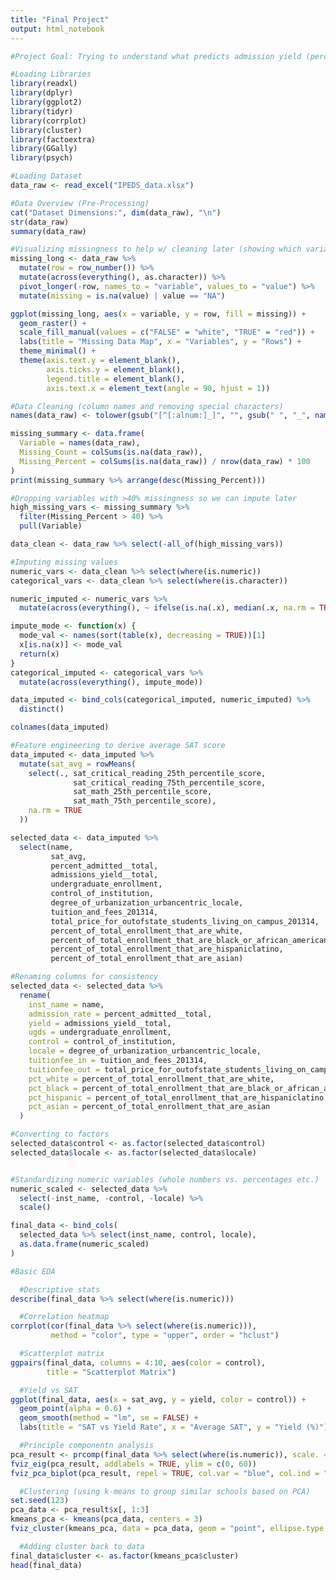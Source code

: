 ```yaml
---
title: "Final Project"
output: html_notebook
---
```


```r
#Project Goal: Trying to understand what predicts admission yield (percent of admitted students who choose to enroll at a university) using various features like SAT scores, tuition, demographics, etc.

#Loading Libraries
library(readxl)
library(dplyr)
library(ggplot2)
library(tidyr)
library(corrplot)
library(cluster)
library(factoextra)
library(GGally)
library(psych)

#Loading Dataset
data_raw <- read_excel("IPEDS_data.xlsx")
```


```r
#Data Overview (Pre-Processing)
cat("Dataset Dimensions:", dim(data_raw), "\n")
str(data_raw)
summary(data_raw)
```


```r
#Visualizing missingness to help w/ cleaning later (showing which variables have missing values and where they occur)
missing_long <- data_raw %>%
  mutate(row = row_number()) %>%
  mutate(across(everything(), as.character)) %>%
  pivot_longer(-row, names_to = "variable", values_to = "value") %>%
  mutate(missing = is.na(value) | value == "NA")

ggplot(missing_long, aes(x = variable, y = row, fill = missing)) +
  geom_raster() +
  scale_fill_manual(values = c("FALSE" = "white", "TRUE" = "red")) +
  labs(title = "Missing Data Map", x = "Variables", y = "Rows") +
  theme_minimal() +
  theme(axis.text.y = element_blank(),
        axis.ticks.y = element_blank(),
        legend.title = element_blank(),
        axis.text.x = element_text(angle = 90, hjust = 1))
```


```r
#Data Cleaning (column names and removing special characters)
names(data_raw) <- tolower(gsub("[^[:alnum:]_]", "", gsub(" ", "_", names(data_raw))))

missing_summary <- data.frame(
  Variable = names(data_raw),
  Missing_Count = colSums(is.na(data_raw)),
  Missing_Percent = colSums(is.na(data_raw)) / nrow(data_raw) * 100
)
print(missing_summary %>% arrange(desc(Missing_Percent)))

#Dropping variables with >40% missingness so we can impute later
high_missing_vars <- missing_summary %>%
  filter(Missing_Percent > 40) %>%
  pull(Variable)

data_clean <- data_raw %>% select(-all_of(high_missing_vars))
```


```r
#Imputing missing values
numeric_vars <- data_clean %>% select(where(is.numeric))
categorical_vars <- data_clean %>% select(where(is.character))

numeric_imputed <- numeric_vars %>%
  mutate(across(everything(), ~ ifelse(is.na(.x), median(.x, na.rm = TRUE), .x)))

impute_mode <- function(x) {
  mode_val <- names(sort(table(x), decreasing = TRUE))[1]
  x[is.na(x)] <- mode_val
  return(x)
}
categorical_imputed <- categorical_vars %>%
  mutate(across(everything(), impute_mode))

data_imputed <- bind_cols(categorical_imputed, numeric_imputed) %>%
  distinct()

colnames(data_imputed)
```


```r
#Feature engineering to derive average SAT score
data_imputed <- data_imputed %>%
  mutate(sat_avg = rowMeans(
    select(., sat_critical_reading_25th_percentile_score,
              sat_critical_reading_75th_percentile_score,
              sat_math_25th_percentile_score,
              sat_math_75th_percentile_score),
    na.rm = TRUE
  ))

selected_data <- data_imputed %>%
  select(name,
         sat_avg,
         percent_admitted__total,
         admissions_yield__total,
         undergraduate_enrollment,
         control_of_institution,
         degree_of_urbanization_urbancentric_locale,
         tuition_and_fees_201314,
         total_price_for_outofstate_students_living_on_campus_201314,
         percent_of_total_enrollment_that_are_white,
         percent_of_total_enrollment_that_are_black_or_african_american,
         percent_of_total_enrollment_that_are_hispaniclatino,
         percent_of_total_enrollment_that_are_asian)
```


```r
#Renaming columns for consistency
selected_data <- selected_data %>%
  rename(
    inst_name = name,
    admission_rate = percent_admitted__total,
    yield = admissions_yield__total,
    ugds = undergraduate_enrollment,
    control = control_of_institution,
    locale = degree_of_urbanization_urbancentric_locale,
    tuitionfee_in = tuition_and_fees_201314,
    tuitionfee_out = total_price_for_outofstate_students_living_on_campus_201314,
    pct_white = percent_of_total_enrollment_that_are_white,
    pct_black = percent_of_total_enrollment_that_are_black_or_african_american,
    pct_hispanic = percent_of_total_enrollment_that_are_hispaniclatino,
    pct_asian = percent_of_total_enrollment_that_are_asian
  )

#Converting to factors
selected_data$control <- as.factor(selected_data$control)
selected_data$locale <- as.factor(selected_data$locale)


#Standardizing numeric variables (whole numbers vs. percentages etc.)
numeric_scaled <- selected_data %>%
  select(-inst_name, -control, -locale) %>%
  scale()

final_data <- bind_cols(
  selected_data %>% select(inst_name, control, locale),
  as.data.frame(numeric_scaled)
)
```


```r
#Basic EDA

  #Descriptive stats
describe(final_data %>% select(where(is.numeric)))

  #Correlation heatmap
corrplot(cor(final_data %>% select(where(is.numeric))), 
         method = "color", type = "upper", order = "hclust")

  #Scatterplot matrix
ggpairs(final_data, columns = 4:10, aes(color = control), 
        title = "Scatterplot Matrix")

  #Yield vs SAT
ggplot(final_data, aes(x = sat_avg, y = yield, color = control)) +
  geom_point(alpha = 0.6) +
  geom_smooth(method = "lm", se = FALSE) +
  labs(title = "SAT vs Yield Rate", x = "Average SAT", y = "Yield (%)")

  #Principle componentn analysis
pca_result <- prcomp(final_data %>% select(where(is.numeric)), scale. = TRUE)
fviz_eig(pca_result, addlabels = TRUE, ylim = c(0, 60))
fviz_pca_biplot(pca_result, repel = TRUE, col.var = "blue", col.ind = "gray")

  #Clustering (using k-means to group similar schools based on PCA)
set.seed(123)
pca_data <- pca_result$x[, 1:3]
kmeans_pca <- kmeans(pca_data, centers = 3)
fviz_cluster(kmeans_pca, data = pca_data, geom = "point", ellipse.type = "convex")

  #Adding cluster back to data
final_data$cluster <- as.factor(kmeans_pca$cluster)
head(final_data)

```
